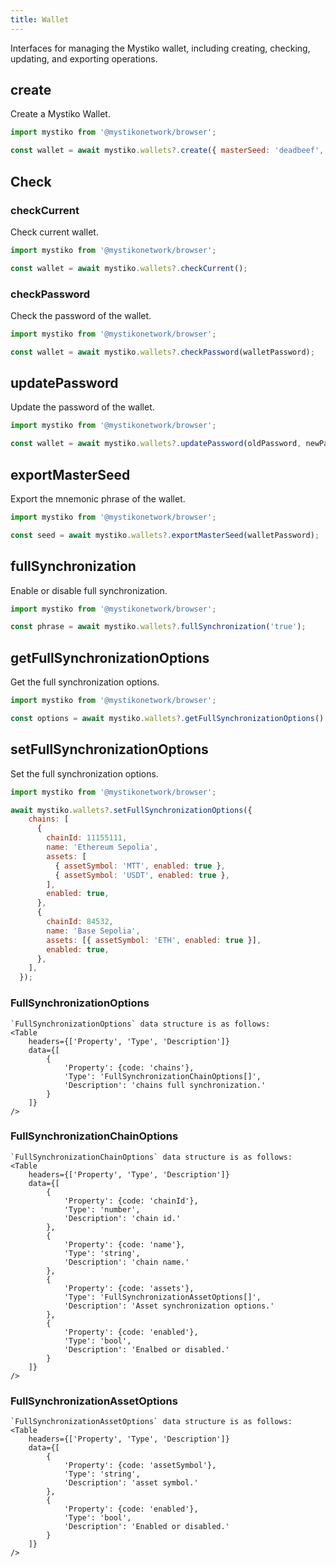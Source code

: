 ```yaml
---
title: Wallet
---
```


Interfaces for managing the Mystiko wallet, including creating, checking, updating, and exporting operations.

## create

Create a Mystiko Wallet.

```javascript
import mystiko from '@mystikonetwork/browser';

const wallet = await mystiko.wallets?.create({ masterSeed: 'deadbeef', password: 'P@ssw0rd' });
```

## Check

### checkCurrent
Check current wallet.

```javascript
import mystiko from '@mystikonetwork/browser';

const wallet = await mystiko.wallets?.checkCurrent();
```

### checkPassword
Check the password of the wallet.

```javascript
import mystiko from '@mystikonetwork/browser';

const wallet = await mystiko.wallets?.checkPassword(walletPassword);
```

## updatePassword
Update the password of the wallet.

```javascript
import mystiko from '@mystikonetwork/browser';

const wallet = await mystiko.wallets?.updatePassword(oldPassword, newPassword);
```

## exportMasterSeed
Export the mnemonic phrase of the wallet.

```javascript
import mystiko from '@mystikonetwork/browser';

const seed = await mystiko.wallets?.exportMasterSeed(walletPassword);
```

## fullSynchronization
Enable or disable full synchronization.

```javascript
import mystiko from '@mystikonetwork/browser';

const phrase = await mystiko.wallets?.fullSynchronization('true');
```

## getFullSynchronizationOptions
Get the full synchronization options.

```javascript
import mystiko from '@mystikonetwork/browser';

const options = await mystiko.wallets?.getFullSynchronizationOptions();
```

## setFullSynchronizationOptions
Set the full synchronization options.

```javascript
import mystiko from '@mystikonetwork/browser';

await mystiko.wallets?.setFullSynchronizationOptions({
    chains: [
      {
        chainId: 11155111,
        name: 'Ethereum Sepolia',
        assets: [
          { assetSymbol: 'MTT', enabled: true },
          { assetSymbol: 'USDT', enabled: true },
        ],
        enabled: true,
      },
      {
        chainId: 84532,
        name: 'Base Sepolia',
        assets: [{ assetSymbol: 'ETH', enabled: true }],
        enabled: true,
      },
    ],
  });
```


### FullSynchronizationOptions
    `FullSynchronizationOptions` data structure is as follows:
    <Table
        headers={['Property', 'Type', 'Description']}
        data={[
            {
                'Property': {code: 'chains'},
                'Type': 'FullSynchronizationChainOptions[]',
                'Description': 'chains full synchronization.'
            }
        ]}
    />

### FullSynchronizationChainOptions
    `FullSynchronizationChainOptions` data structure is as follows:
    <Table
        headers={['Property', 'Type', 'Description']}
        data={[
            {
                'Property': {code: 'chainId'},
                'Type': 'number',
                'Description': 'chain id.'
            },
            {
                'Property': {code: 'name'},
                'Type': 'string',
                'Description': 'chain name.'
            },
            {
                'Property': {code: 'assets'},
                'Type': 'FullSynchronizationAssetOptions[]',
                'Description': 'Asset synchronization options.'
            },
            {
                'Property': {code: 'enabled'},
                'Type': 'bool',
                'Description': 'Enalbed or disabled.'
            }
        ]}
    />

### FullSynchronizationAssetOptions
    `FullSynchronizationAssetOptions` data structure is as follows:
    <Table
        headers={['Property', 'Type', 'Description']}
        data={[
            {
                'Property': {code: 'assetSymbol'},
                'Type': 'string',
                'Description': 'asset symbol.'
            },
            {
                'Property': {code: 'enabled'},
                'Type': 'bool',
                'Description': 'Enabled or disabled.'
            }
        ]}
    />
